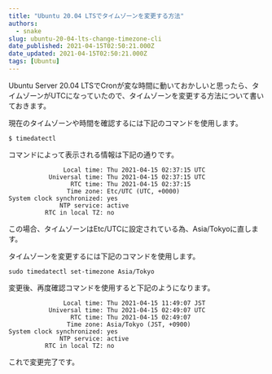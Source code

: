 ```yaml
---
title: "Ubuntu 20.04 LTSでタイムゾーンを変更する方法"
authors:
  - snake
slug: ubuntu-20-04-lts-change-timezone-cli
date_published: 2021-04-15T02:50:21.000Z
date_updated: 2021-04-15T02:50:21.000Z
tags: [Ubuntu]
---
```


Ubuntu Server 20.04 LTSでCronが変な時間に動いておかしいと思ったら、タイムゾーンがUTCになっていたので、タイムゾーンを変更する方法について書いておきます。

現在のタイムゾーンや時間を確認するには下記のコマンドを使用します。

    $ timedatectl

コマンドによって表示される情報は下記の通りです。

                   Local time: Thu 2021-04-15 02:37:15 UTC
               Universal time: Thu 2021-04-15 02:37:15 UTC
                     RTC time: Thu 2021-04-15 02:37:15
                    Time zone: Etc/UTC (UTC, +0000)
    System clock synchronized: yes
                  NTP service: active
              RTC in local TZ: no

この場合、タイムゾーンはEtc/UTCに設定されている為、Asia/Tokyoに直します。

タイムゾーンを変更するには下記のコマンドを使用します。

    sudo timedatectl set-timezone Asia/Tokyo

変更後、再度確認コマンドを使用すると下記のようになります。

                   Local time: Thu 2021-04-15 11:49:07 JST
               Universal time: Thu 2021-04-15 02:49:07 UTC
                     RTC time: Thu 2021-04-15 02:49:07
                    Time zone: Asia/Tokyo (JST, +0900)
    System clock synchronized: yes
                  NTP service: active
              RTC in local TZ: no

これで変更完了です。
